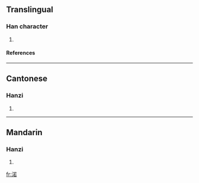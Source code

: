 ==Translingual==
===Han character===
{{Han char|rn=85|rad=水|as=09|sn=12|four=3416<sub>4</sub>|canj=水廿大口 (ETKR)}}
# {{defn|Han|sort=水09}}
====References====
{{Han ref|kx=0633.270|dkj=17753|hdz=31641.080|uh=6E03|ud=28163|bh=D9FC|bd=55804}}

----
==Cantonese==
===Hanzi===
{{yue-hanzi|jyut=|y=ye6}}
# {{defn|Cantonese}}

----
==Mandarin==
===Hanzi===
{{cmn-hanzi|pin=[[rè]] (re4)|wg=je<sup>4</sup>}}
# {{defn|Mandarin}}

[[fr:渃]]